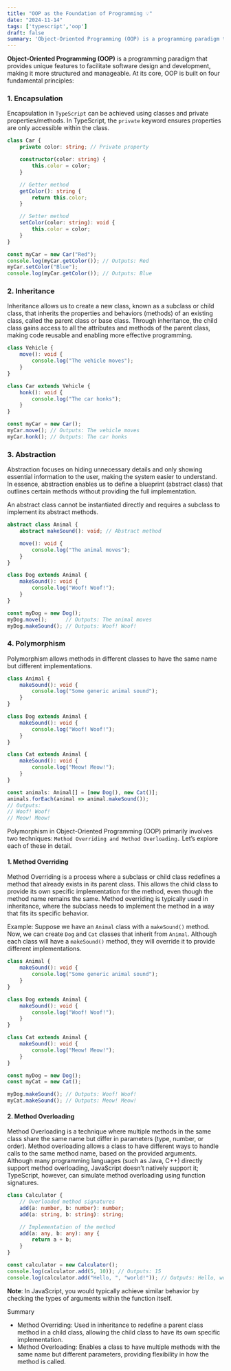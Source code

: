 ```yaml
---
title: "OOP as the Foundation of Programming 💡"
date: "2024-11-14"
tags: ['typescript','oop']
draft: false
summary: 'Object-Oriented Programming (OOP) is a programming paradigm that provides unique features to facilitate software design and development, making it more structured and manageable.'
---
```



**Object-Oriented Programming (OOP)** is a programming paradigm that provides unique features to facilitate software design and development, making it more structured and manageable. At its core, OOP is built on four fundamental principles:


### 1. Encapsulation

Encapsulation in `TypeScript` can be achieved using classes and private properties/methods. In TypeScript, the `private` keyword ensures properties are only accessible within the class.

```ts
class Car {
    private color: string; // Private property

    constructor(color: string) {
        this.color = color;
    }

    // Getter method
    getColor(): string {
        return this.color;
    }

    // Setter method
    setColor(color: string): void {
        this.color = color;
    }
}

const myCar = new Car("Red");
console.log(myCar.getColor()); // Outputs: Red
myCar.setColor("Blue");
console.log(myCar.getColor()); // Outputs: Blue

```

### 2. Inheritance
Inheritance allows us to create a new class, known as a subclass or child class, that inherits the properties and behaviors (methods) of an existing class, called the parent class or base class. Through inheritance, the child class gains access to all the attributes and methods of the parent class, making code reusable and enabling more effective programming.


```ts
class Vehicle {
    move(): void {
        console.log("The vehicle moves");
    }
}

class Car extends Vehicle {
    honk(): void {
        console.log("The car honks");
    }
}

const myCar = new Car();
myCar.move(); // Outputs: The vehicle moves
myCar.honk(); // Outputs: The car honks

```

### 3. Abstraction
Abstraction focuses on hiding unnecessary details and only showing essential information to the user, making the system easier to understand. In essence, abstraction enables us to define a blueprint (abstract class) that outlines certain methods without providing the full implementation.

An abstract class cannot be instantiated directly and requires a subclass to implement its abstract methods.


```ts
abstract class Animal {
    abstract makeSound(): void; // Abstract method

    move(): void {
        console.log("The animal moves");
    }
}

class Dog extends Animal {
    makeSound(): void {
        console.log("Woof! Woof!");
    }
}

const myDog = new Dog();
myDog.move();      // Outputs: The animal moves
myDog.makeSound(); // Outputs: Woof! Woof!

```


### 4. Polymorphism
Polymorphism allows methods in different classes to have the same name but different implementations.


```ts
class Animal {
    makeSound(): void {
        console.log("Some generic animal sound");
    }
}

class Dog extends Animal {
    makeSound(): void {
        console.log("Woof! Woof!");
    }
}

class Cat extends Animal {
    makeSound(): void {
        console.log("Meow! Meow!");
    }
}

const animals: Animal[] = [new Dog(), new Cat()];
animals.forEach(animal => animal.makeSound());
// Outputs:
// Woof! Woof!
// Meow! Meow!

```

Polymorphism in Object-Oriented Programming (OOP) primarily involves two techniques: `Method Overriding and Method Overloading.` Let’s explore each of these in detail.

#### 1. Method Overriding
Method Overriding is a process where a subclass or child class redefines a method that already exists in its parent class. This allows the child class to provide its own specific implementation for the method, even though the method name remains the same. Method overriding is typically used in inheritance, where the subclass needs to implement the method in a way that fits its specific behavior.

Example:
Suppose we have an `Animal` class with a `makeSound()` method. Now, we can create `Dog` and `Cat` classes that inherit from `Animal`. Although each class will have a `makeSound()` method, they will override it to provide different implementations.


```ts
class Animal {
    makeSound(): void {
        console.log("Some generic animal sound");
    }
}

class Dog extends Animal {
    makeSound(): void {
        console.log("Woof! Woof!");
    }
}

class Cat extends Animal {
    makeSound(): void {
        console.log("Meow! Meow!");
    }
}

const myDog = new Dog();
const myCat = new Cat();

myDog.makeSound(); // Outputs: Woof! Woof!
myCat.makeSound(); // Outputs: Meow! Meow!

```


#### 2. Method Overloading
Method Overloading is a technique where multiple methods in the same class share the same name but differ in parameters (type, number, or order). Method overloading allows a class to have different ways to handle calls to the same method name, based on the provided arguments. Although many programming languages (such as Java, C++) directly support method overloading, JavaScript doesn’t natively support it; TypeScript, however, can simulate method overloading using function signatures.


```ts
class Calculator {
    // Overloaded method signatures
    add(a: number, b: number): number;
    add(a: string, b: string): string;

    // Implementation of the method
    add(a: any, b: any): any {
        return a + b;
    }
}

const calculator = new Calculator();
console.log(calculator.add(5, 10)); // Outputs: 15
console.log(calculator.add("Hello, ", "world!")); // Outputs: Hello, world!

```


**Note**: In JavaScript, you would typically achieve similar behavior by checking the types of arguments within the function itself.

Summary
- Method Overriding: Used in inheritance to redefine a parent class method in a child class, allowing the child class to have its own specific implementation.
- Method Overloading: Enables a class to have multiple methods with the same name but different parameters, providing flexibility in how the method is called.